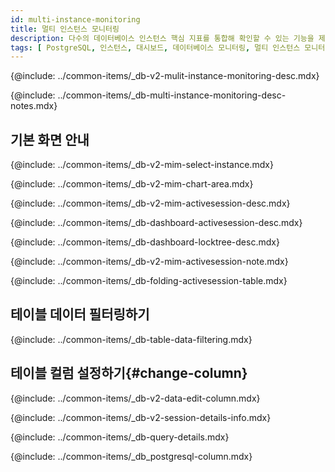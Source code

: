 ```yaml
---
id: multi-instance-monitoring
title: 멀티 인스턴스 모니터링
description: 다수의 데이터베이스 인스턴스 핵심 지표를 통합해 확인할 수 있는 기능을 제공합니다.
tags: [ PostgreSQL, 인스턴스, 대시보드, 데이터베이스 모니터링, 멀티 인스턴스 모니터링 ]
---
```



<Note product='PostgreSQL' link='../postgresql-v1/multi-instance-monitoring' />

<!-- 개요-->
{@include: ../common-items/_db-v2-mulit-instance-monitoring-desc.mdx}

{@include: ../common-items/_db-multi-instance-monitoring-desc-notes.mdx}

## 기본 화면 안내

<ProdImg img='db-multi-instance.png' desc='멀티 인스턴스 모니터링' />

<!-- 인스턴스 선택-->
{@include: ../common-items/_db-v2-mim-select-instance.mdx}

<!-- 차트영역-->
{@include: ../common-items/_db-v2-mim-chart-area.mdx}

{@include: ../common-items/_db-v2-mim-activesession-desc.mdx}

{@include: ../common-items/_db-dashboard-activesession-desc.mdx} 

{@include: ../common-items/_db-dashboard-locktree-desc.mdx}

{@include: ../common-items/_db-v2-mim-activesession-note.mdx}

{@include: ../common-items/_db-folding-activesession-table.mdx}

## 테이블 데이터 필터링하기

{@include: ../common-items/_db-table-data-filtering.mdx}

## 테이블 컬럼 설정하기{#change-column}

{@include: ../common-items/_db-v2-data-edit-column.mdx}

<!--## 세션 상세 정보 확인하기-->
{@include: ../common-items/_db-v2-session-details-info.mdx}

<!--쿼리 자세히 보기-->
{@include: ../common-items/_db-query-details.mdx} 

<!-- 컬럼 정보 안내 -->
{@include: ../common-items/_db_postgresql-column.mdx} 